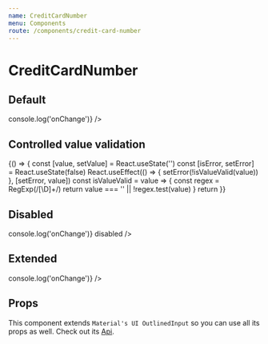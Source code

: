 ```yaml
---
name: CreditCardNumber
menu: Components
route: /components/credit-card-number
---
```



# CreditCardNumber

## Default

<Playground>
  <CreditCardNumber id="card-number" onChange={() => console.log('onChange')} />
</Playground>

## Controlled value validation

<Playground>
  {() => {
    const [value, setValue] = React.useState('')
    const [isError, setError] = React.useState(false)
    React.useEffect(() => {
      setError(!isValueValid(value))
    }, [setError, value])
    const isValueValid = value => {
      const regex = RegExp(/[\D]+/)
      return value === '' || !regex.test(value)
    }
    return <CreditCardNumber error={isError} id="card-number" onChange={setValue} />
  }}
</Playground>

## Disabled

<Playground>
  <CreditCardNumber id="card-number" onChange={() => console.log('onChange')} disabled />
</Playground>

## Extended

<Extended name="CreditCardNumber">
  <StyledCreditCardNumber id="card-number" onChange={() => console.log('onChange')} />
</Extended>

## Props

This component extends `Material's UI OutlinedInput` so you can use all its props as well. Check out its [Api](https://material-ui.com/api/outlined-input/).

<Props of={CreditCardNumber} />
